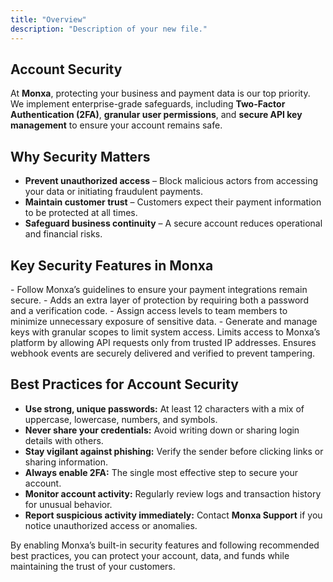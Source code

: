 ```yaml
---
title: "Overview"
description: "Description of your new file."
---
```


## Account Security

At **Monxa**, protecting your business and payment data is our top priority. We implement enterprise-grade safeguards, including **Two-Factor Authentication (2FA)**, **granular user permissions**, and **secure API key management** to ensure your account remains safe.

## Why Security Matters

- **Prevent unauthorized access** – Block malicious actors from accessing your data or initiating fraudulent payments.
- **Maintain customer trust** – Customers expect their payment information to be protected at all times.
- **Safeguard business continuity** – A secure account reduces operational and financial risks.

## Key Security Features in Monxa

<CardGroup cols={2}>
  <Card title="Integration Best Practices" icon="sparkles" href="/references/security/integration-security">
    - Follow Monxa’s guidelines to ensure your payment integrations remain secure.
  </Card>
  <Card title="Two-Factor Authentication (2FA)" icon="get-pocket" iconType="solid" href="/references/security/setup-2fa">
    - Adds an extra layer of protection by requiring both a password and a verification code.
  </Card>
  <Card title="Role-based User Permissions" icon="users" iconType="solid" href="/references/security/user-permissions">
    - Assign access levels to team members to minimize unnecessary exposure of sensitive data.
  </Card>
  <Card title="Secure API Keys" icon="key" href="/references/security/api-keys">
    - Generate and manage keys with granular scopes to limit system access.
  </Card>
  <Card title="IP Whitelisting" icon="ban" href="/references/security/ip-whitelisting">
    Limits access to Monxa’s platform by allowing API requests only from trusted IP addresses.
  </Card>
  
  <Card title="Webhooks Handling" icon="anchor" href="/references/security/webhook-handling">
    Ensures webhook events are securely delivered and verified to prevent tampering.
  </Card>
</CardGroup>

## Best Practices for Account Security

- **Use strong, unique passwords:** At least 12 characters with a mix of uppercase, lowercase, numbers, and symbols.
- **Never share your credentials:** Avoid writing down or sharing login details with others.
- **Stay vigilant against phishing:** Verify the sender before clicking links or sharing information.
- **Always enable 2FA:** The single most effective step to secure your account.
- **Monitor account activity:** Regularly review logs and transaction history for unusual behavior.
- **Report suspicious activity immediately:** Contact **Monxa Support** if you notice unauthorized access or anomalies.

<Tip>
  By enabling Monxa’s built-in security features and following recommended best practices, you can protect your account, data, and funds while maintaining the trust of your customers.
</Tip>